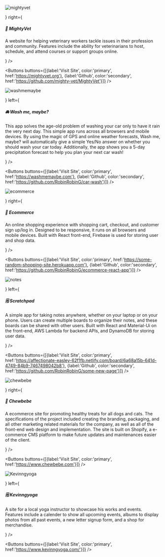 
<Section background={"#D0CDE1"}>
<TwoColumnsGrid left={<ImageContainer width={'100%'} border={1} borderColor={"#D0CDE1"}>

![mightyvet](./mightyvet-1.png)

</ImageContainer>} right={<div>
<h5>🐶 MightyVet</h5>
<p>A website for helping veterinary workers tackle issues in their profession and community. Features include the ability for veterinarians to host, schedule, and attend courses or support groups online.</p>
<Chips chips={['Angular','Node.js', 'Express.js', 'MongoDB', 'Stripe', 'Bootstrap']} /></div>} />

<Buttons buttons={[{label:'Visit Site', color:'primary', href:'https://mightyvet.org'}, {label:'Github', color:'secondary', href:'https://github.com/mighty-vet/MightyVet'}]} />
</Section>

<Section background={"#ffffff"}>
<TwoColumnsGrid right={<ImageContainer width={'100%'}>

![washmemaybe](./washmemaybe-5.png)

</ImageContainer>} left={<div>
<h5>🚘 Wash me, maybe?</h5>
<p>This app solves the age-old problem of washing your car only to have it rain the very next day. This simple app runs across all browsers and mobile devices. By using the magic of GPS and online weather forecasts, Wash me, maybe? will automatically give a simple Yes/No answer on whether you should wash your car today. Additionally, the app shows you a 5-day precipitation forecast to help you plan your next car wash!</p>
<Chips chips={['React','Gatsby','Sass','Open weather API', 'Geolocation API']} /></div>} />

<Buttons buttons={[{label:'Visit Site', color:'primary', href:'https://washmemaybe.com'}, {label:'Github', color:'secondary', href:'https://github.com/RobinRobinG/car-wash'}]} />
</Section>

<Section background={"#D0CDE1"}>
<TwoColumnsGrid left={<ImageContainer width={'100%'} border={1} borderColor={'#D0CDE1'}>

![ecommerce](./ecommerce-1.png)

</ImageContainer>} right={<div>
<h5>🛒 Ecommerce</h5>
<p>An online shopping experience with shopping cart, checkout, and  customer sign up/log in. Designed to be responsive, it runs on all browsers and mobile devices. Built with React front-end, Firebase is used for storing user and shop data.</p>
<Chips chips={['React', 'Redux', 'Node.js', 'Express.js', 'Firebase', 'Stripe']} /></div>} />

<Buttons buttons={[{label:'Visit Site', color:'primary', href:'https://some-random-shopping-site.herokuapp.com'}, {label:'Github', color:'secondary', href:'https://github.com/RobinRobinG/ecommerce-react-app'}]} />
</Section>

<Section background={"#fcfcfc"}>
<TwoColumnsGrid right={<ImageContainer width={'100%'} border={1} borderColor={'primary.light'}>

![notes](./notes-4.png)

</ImageContainer>} left={<div>
<h5>🗒️ Scratchpad</h5>
<p>A simple app for taking notes anywhere, whether on your laptop or on your phone. Users can create multiple boards to organize their notes, and these boards can be shared with other users. Built with React and Material-Ui on the front-end, AWS Lambda for backend APIs, and DynamoDB for storing user data.</p>
<Chips chips={['React', 'Material-Ui','AWS Lambda', 'API Gateway', 'DynamoDB']} /></div>} />

<Buttons buttons={[{label:'Visit Site', color:'primary', href:'https://affectionate-easley-62f1fb.netlify.com/board/6a68a15b-641d-4749-84b9-7467498042b8'}, {label:'Github', color:'secondary', href:'https://github.com/RobinRobinG/some-new-page'}]} />
</Section>

<Section background={"#D0CDE1"}>
<TwoColumnsGrid left={<ImageContainer width={'100%'} border={1} borderColor={'#D0CDE1'}>

![chewbebe](./chewbebe-1.png)

</ImageContainer>} right={<div>
<h5>🍪 Chewbebe</h5>
<p>A ecommerce site for promoting healthy treats for all dogs and cats. The specifications of the project included creating the branding, packaging, and all other marketing related materials for the company, as well as all of the front-end web design and implementation. The site is built on Shopify, a e-commerce CMS platform to make future updates and maintenances easier of the client.</p>
<Chips chips={['Shopify', 'HTML', 'CSS', 'JavaScript']} /></div>} />

<Buttons buttons={[{label:'Visit Site', color:'primary', href:'https://www.chewbebe.com'}]} />
</Section>

<Section background={"#fcfcfc"}>
<TwoColumnsGrid right={<ImageContainer width={'100%'} border={1} borderColor={'primary.light'}>

![Kevinngyoga](./kevinngyoga-1.png)

</ImageContainer>} left={<div>
<h5>🗒️ Kevinngyoga</h5>
<p>A site for a local yoga instructor to showcase his works and events. Features include a calender to show all upcoming events, albums to display photos from all past events, a new letter signup form, and a shop for merchandise.</p>
<Chips chips={['Squarespace', 'HTML','CSS', 'JavaScript']} /></div>} />

<Buttons buttons={[{label:'Visit Site', color:'primary', href:'https://www.kevinngyoga.com/'}]} />
</Section>
